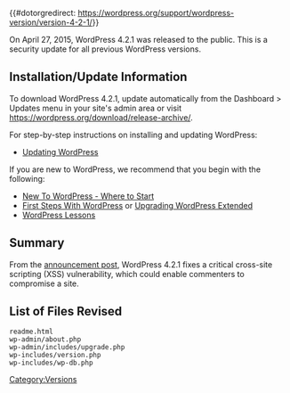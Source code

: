 {{#dotorgredirect: https://wordpress.org/support/wordpress-version/version-4-2-1/}}
{{Languages|
{{en|Version 4.2.1}}
{{ja|Version 4.2.1}}
}}

On April 27, 2015, WordPress 4.2.1 was released to the public. This is a security update for all previous WordPress versions.

== Installation/Update Information ==
To download WordPress 4.2.1, update automatically from the Dashboard > Updates menu in your site's admin area or visit https://wordpress.org/download/release-archive/.

For step-by-step instructions on installing and updating WordPress:
* [[Updating WordPress]]

If you are new to WordPress, we recommend that you begin with the following:
* [[New To WordPress - Where to Start]]
* [[First Steps With WordPress]] or [[Upgrading WordPress Extended]]
* [[WordPress Lessons]]

== Summary ==
From the [https://wordpress.org/news/2015/04/wordpress-4-2-1/ announcement post], WordPress 4.2.1 fixes a critical cross-site scripting (XSS) vulnerability, which could enable commenters to compromise a site.

== List of Files Revised ==
<pre>
readme.html
wp-admin/about.php
wp-admin/includes/upgrade.php
wp-includes/version.php
wp-includes/wp-db.php
</pre>

{{Versions}}

[[Category:Versions]]